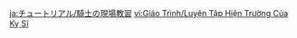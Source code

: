 {{Tutorial
|title    = Crash Course
|about    = Crash Course
|image1   = Tutorial Kaeya 1.png
|text1    = If there is water around, opponents may become {{Color|help|Wet}}.
|image2   = Tutorial Kaeya 2.png
|text2    = {{Color|help|Cryo skills can freeze water}}, Hydro opponents, or opponents that are Wet. Utilize this elemental reaction to gain an advantage over your opponents.
|image3   = Tutorial Kaeya 3.png
|text3    = A flamethrower's core is what gives it the energy to shoot fire.
|image4   = Tutorial Kaeya 4.png
|text4    = Use {{Color|help|Cryo Skills}} to temporarily disable flamethrowers' cores and stop them from shooting fire.
|image5   = Tutorial Kaeya 5.png
|text5    = The blue stone in the center of the room is {{Color|help|Hydro Amber}}. Breaking it will make it rain, making everything in its range {{Color|help|Wet}}.
|image6   = Tutorial Kaeya 6.png
|text6    = Underwater spikes make the area too dangerous to swim through.
|image7   = Tutorial Kaeya 7.png
|text7    = Kaeya's Cryo skill can freeze the surface of the water, creating a safe passage across.
}}
<noinclude>
<!-- interwikis -->
[[ja:チュートリアル/騎士の現場教習]]
[[vi:Giáo Trình/Luyện Tập Hiện Trường Của Kỵ Sĩ]]
</noinclude>